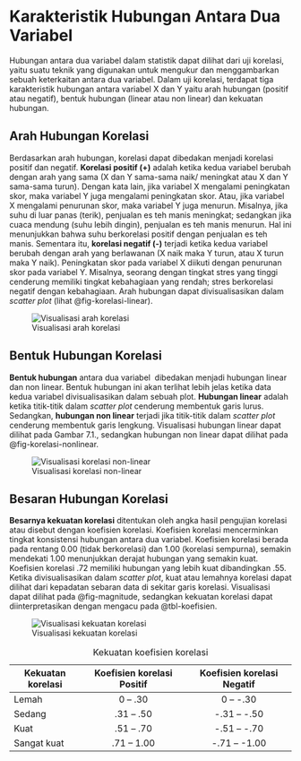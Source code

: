# Karakteristik Hubungan Antara Dua Variabel

Hubungan antara dua variabel dalam statistik dapat dilihat dari uji korelasi, yaitu suatu teknik yang digunakan untuk mengukur dan menggambarkan sebuah keterkaitan antara dua variabel. Dalam uji korelasi, terdapat tiga karakteristik hubungan antara variabel X dan Y yaitu arah hubungan (positif atau negatif), bentuk hubungan (linear atau non linear) dan kekuatan hubungan.

## Arah Hubungan Korelasi

Berdasarkan arah hubungan, korelasi dapat dibedakan menjadi korelasi positif dan negatif. **Korelasi positif (+)** adalah ketika kedua variabel berubah dengan arah yang sama (X dan Y sama-sama naik/ meningkat atau X dan Y sama-sama turun). Dengan kata lain, jika variabel X mengalami peningkatan skor, maka variabel Y juga mengalami peningkatan skor. Atau, jika variabel X mengalami penurunan skor, maka variabel Y juga menurun. Misalnya, jika suhu di luar panas (terik), penjualan es teh manis meningkat; sedangkan jika cuaca mendung (suhu lebih dingin), penjualan es teh manis menurun. Hal ini menunjukkan bahwa suhu berkorelasi positif dengan penjualan es teh manis. Sementara itu, **korelasi negatif (-)** terjadi ketika kedua variabel berubah dengan arah yang berlawanan (X naik maka Y turun, atau X turun maka Y naik). Peningkatan skor pada variabel X diikuti dengan penurunan skor pada variabel Y. Misalnya, seorang dengan tingkat stres yang tinggi cenderung memiliki tingkat kebahagiaan yang rendah; stres berkorelasi negatif dengan kebahagiaan. Arah hubungan dapat divisualisasikan dalam *scatter plot* (lihat @fig-korelasi-linear).

![Visualisasi arah korelasi](images/7_1_korelasi_linear.png){#fig-korelasi-linear fig-align="center"}

## Bentuk Hubungan Korelasi

**Bentuk hubungan** antara dua variabel  dibedakan menjadi hubungan linear dan non linear. Bentuk hubungan ini akan terlihat lebih jelas ketika data kedua variabel divisualisasikan dalam sebuah plot. **Hubungan linear** adalah ketika titik-titik dalam *scatter plot* cenderung membentuk garis lurus. Sedangkan, **hubungan non linear** terjadi jika titik-titik dalam *scatter plot* cenderung membentuk garis lengkung. Visualisasi hubungan linear dapat dilihat pada Gambar 7.1., sedangkan hubungan non linear dapat dilihat pada @fig-korelasi-nonlinear.

![Visualisasi korelasi non-linear](images/7_2_korelasi_nonlinear.png){#fig-korelasi-nonlinear fig-align="center"}

## Besaran Hubungan Korelasi

**Besarnya kekuatan korelasi** ditentukan oleh angka hasil pengujian korelasi atau disebut dengan koefisien korelasi. Koefisien korelasi mencerminkan tingkat konsistensi hubungan antara dua variabel. Koefisien korelasi berada pada rentang 0.00 (tidak berkorelasi) dan 1.00 (korelasi sempurna), semakin mendekati 1.00 menunjukkan derajat hubungan yang semakin kuat. Koefisien korelasi .72 memiliki hubungan yang lebih kuat dibandingkan .55. Ketika divisualisasikan dalam *scatter plot*, kuat atau lemahnya korelasi dapat dilihat dari kepadatan sebaran data di sekitar garis korelasi. Visualisasi dapat dilihat pada @fig-magnitude, sedangkan kekuatan korelasi dapat diinterpretasikan dengan mengacu pada @tbl-koefisien.

![Visualisasi kekuatan korelasi](images/7_3_magnitude.png){#fig-magnitude}

::: {#tbl-koefisien}
| Kekuatan korelasi | Koefisien korelasi Positif | Koefisien korelasi Negatif |
|-------------------|:--------------------------:|:--------------------------:|
| Lemah             |          0 – .30           |          0 – -.30          |
| Sedang            |         .31 – .50          |        -.31 – -.50         |
| Kuat              |         .51 – .70          |        -.51 – -.70         |
| Sangat kuat       |         .71 – 1.00         |        -.71 – -1.00        |

: Kekuatan koefisien korelasi
:::
